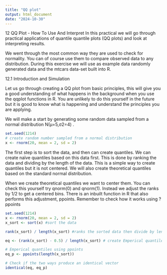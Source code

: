 ```yaml
---
title: "QQ plot"
output: html_document
date: "2024-10-30"
---
```



12 QQ Plot - How To Use And Interpret
In this practical we will go through practical applications of quantile quantile plots (QQ plots) and look at interpreting results.

We went through the most common way they are used to check for normality. You can of course use them to compare observed data to any distribution. During this exercise we will use as example data randomly generated data and the mtcars data-set built into R.

12.1 Introduction and Simulation

Let us go through creating a QQ plot from basic principles, this will give you a good understanding of what happens in the background when you use the qqplot functions in R. You are unlikely to do this yourself in the future but it is good to know what is happening and understand the principles you are applying.

We will make a start by generating some random data sampled from a normal distribution N(μ=5,σ2=4)
.
```r

set.seed(1214)
# create random number sampled from a normal distribution
x <- rnorm(20, mean = 2, sd = 2)


```

The first step is to sort the data, and then can create quantiles. We can create naïve quantiles based on this data first. This is done by ranking the data and dividing by the length of the data. This is a simple way to create quantiles but it is not centered. We will also create theoretical quantiles based on the standard normal distribution.

When we create theoretical quantiles we want to center them. You can check this yourself try qnorm(0) and qnorm(1). Instead we adjust the ranks by 1/2 to get a centered bins. There is an inbuilt function in R that also performs this adjustment, ppoints. Remember to check how it works using ?ppoints

```r

set.seed(1214)
x <- rnorm(20, mean = 2, sd = 2)
x_sort <- sort(x) #sort the data

rank(x_sort) / length(x_sort) #ranks the sorted data then divide by lenth to create quantiles. rank() numbers each value in x from 1 to total no of values in x check notes for what qurtiles are

eq <- (rank(x_sort) - 0.5) / length(x_sort) # create Emperical quantiles by minusing 0.5 from ranked d

# Emperical quantiles using ppoints
eq_p <- ppoints(length(x_sort))

# Check if the two ways produce an identical vector
identical(eq, eq_p)
```


```r
```


```r
```


```r
```


```r
```


```r
```


```r
```


```r
```


```r
```


```r
```


```r
```


```r
```


```r
```


```r
```

